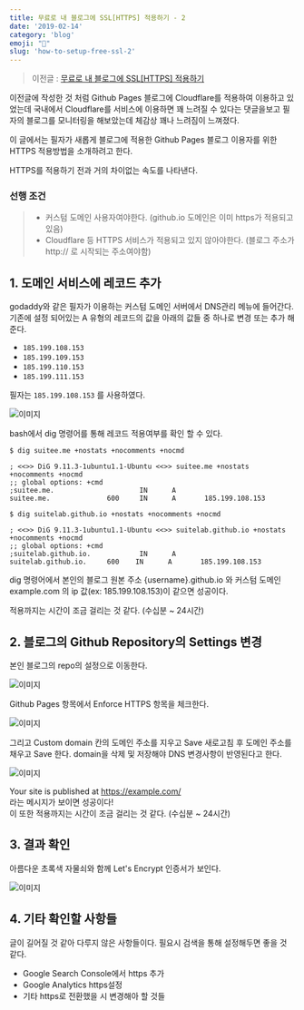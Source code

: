 ```yaml
---
title: 무료로 내 블로그에 SSL[HTTPS] 적용하기 - 2
date: '2019-02-14'
category: 'blog'
emoji: "🕺"
slug: 'how-to-setup-free-ssl-2'
---
```


> 이전글 : [무료로 내 블로그에 SSL[HTTPS] 적용하기](https://suitee.me/2019/02/13/how-to-setup-free-ssl/)

이전글에 작성한 것 처럼 Github Pages 블로그에 Cloudflare를 적용하여 이용하고 있었는데 국내에서 Cloudflare를 서비스에 이용하면 꽤 느려질 수 있다는 댓글을보고 필자의 블로그를 모니터링을 해보았는데 체감상 꽤나 느려짐이 느껴졌다.

이 글에서는 필자가 새롭게 블로그에 적용한 Github Pages 블로그 이용자를 위한 HTTPS 적용방법을 소개하려고 한다.

HTTPS를 적용하기 전과 거의 차이없는 속도를 나타낸다.

### 선행 조건

> - 커스텀 도메인 사용자여야한다. (github.io 도메인은 이미 https가 적용되고 있음)
> - Cloudflare 등 HTTPS 서비스가 적용되고 있지 않아야한다. (블로그 주소가 http:// 로 시작되는 주소여야함)

## 1. 도메인 서비스에 레코드 추가

godaddy와 같은 필자가 이용하는 커스텀 도메인 서버에서 DNS관리 메뉴에 들어간다.
기존에 설정 되어있는 A 유형의 레코드의 값을 아래의 값들 중 하나로 변경 또는 추가 해준다.

- `185.199.108.153`
- `185.199.109.153`
- `185.199.110.153`
- `185.199.111.153`

필자는 `185.199.108.153` 를 사용하였다.

![이미지](4.png)

bash에서 dig 명령어를 통해 레코드 적용여부를 확인 할 수 있다.

```shell
$ dig suitee.me +nostats +nocomments +nocmd

; <<>> DiG 9.11.3-1ubuntu1.1-Ubuntu <<>> suitee.me +nostats +nocomments +nocmd
;; global options: +cmd
;suitee.me.                     IN      A
suitee.me.              600     IN      A       185.199.108.153

$ dig suitelab.github.io +nostats +nocomments +nocmd

; <<>> DiG 9.11.3-1ubuntu1.1-Ubuntu <<>> suitelab.github.io +nostats +nocomments +nocmd
;; global options: +cmd
;suitelab.github.io.            IN      A
suitelab.github.io.     600    IN      A       185.199.108.153
```

dig 명령어에서 본인의 블로그 원본 주소 {username}.github.io 와 커스텀 도메인 example.com 의 ip 값(ex: 185.199.108.153)이 같으면 성공이다.

적용까지는 시간이 조금 걸리는 것 같다. (수십분 ~ 24시간)

## 2. 블로그의 Github Repository의 Settings 변경

본인 블로그의 repo의 설정으로 이동한다.

![이미지](1.png)

Github Pages 항목에서 Enforce HTTPS 항목을 체크한다.

![이미지](2.png)

그리고 Custom domain 칸의 도메인 주소를 지우고 Save 새로고침 후 도메인 주소를 채우고 Save 한다.
domain을 삭제 및 저장해야 DNS 변경사항이 반영된다고 한다.

![이미지](3.png)

Your site is published at https://example.com/  
라는 메시지가 보이면 성공이다!  
이 또한 적용까지는 시간이 조금 걸리는 것 같다. (수십분 ~ 24시간)

## 3. 결과 확인

아름다운 초록색 자물쇠와 함께 Let's Encrypt 인증서가 보인다.

![이미지](5.png)

## 4. 기타 확인할 사항들

글이 길어질 것 같아 다루지 않은 사항들이다. 필요시 검색을 통해 설정해두면 좋을 것 같다.

- Google Search Console에서 https 추가
- Google Analytics https설정
- 기타 https로 전환했을 시 변경해아 할 것들
